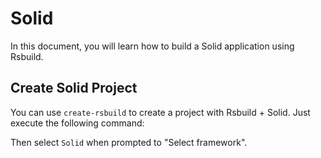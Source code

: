 # Solid

In this document, you will learn how to build a Solid application using Rsbuild.

## Create Solid Project

You can use `create-rsbuild` to create a project with Rsbuild + Solid. Just execute the following command:


<PackageManagerTabs command="create rsbuild@latest" />

Then select `Solid` when prompted to "Select framework".


<DeployApp />
